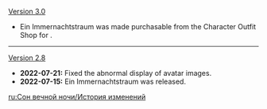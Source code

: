 {{Change History/Header}}
[[Version 3.0]]
* Ein Immernachtstraum was made purchasable from the Character Outfit Shop for {{Item|Genesis Crystal|x=1,680}}.
----
[[Version 2.8]]
* '''2022-07-21:''' Fixed the abnormal display of avatar images.
* '''2022-07-15:''' Ein Immernachtstraum was released.
<noinclude>


[[ru:Сон вечной ночи/История изменений]]
</noinclude>
